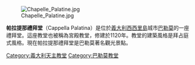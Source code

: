 [[Image:Chapelle_Palatine.jpg|thumb]] 

'''帕拉提那禮拜堂'''（Cappella Palatina）是位於[[義大利|義大利]][[西西里島|西西里島]]城市[[巴勒莫|巴勒莫]]的一座禮拜堂。這座教堂也被稱為宮殿教堂，修建於1120年。教堂的建築風格是拜占庭式風格。現在帕拉提那禮拜堂是巴勒莫著名觀光景點。
{{coord|38|06|39|N|13|21|13|E|region:IT-PA_type:landmark_source:dewiki|display=title}}
[[Category:義大利天主教堂|Category:義大利天主教堂]]
[[Category:巴勒莫教堂|Category:巴勒莫教堂]]